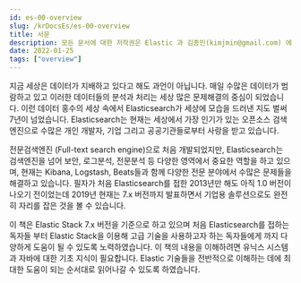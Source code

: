 ```yaml
---
id: es-00-overview
slug: /krDocsEs/es-00-overview
title: 서문
description: 모든 문서에 대한 저작권은 Elastic 과 김종민(kimjmin@gmail.com) 에게 있으며 허가되지 않은 무단 복제나 배포 및 출판을 금지합니다. 본 문서의 내용 및 포함된 자료를 인용하고자 하는 경우 출처를 명시하고 게재된 주소를 김종민(kimjmin@gmail.com)에게 알려주시기 바랍니다.
date: 2022-01-25
tags: ["overview"]
---
```


지금 세상은 데이터가 지배하고 있다고 해도 과언이 아닙니다. 매일 수많은 데이터가 범람하고 있고 이러한 데이터들의 분석과 처리는 세상 많은 문제해결의 중심이 되었습니다. 이런 데이터 홍수의 세상 속에서 Elasticsearch가 세상에 모습을 드러낸 지도 벌써 7년이 넘었습니다. Elasticsearch는 현재는 세상에서 가장 인기가 있는 오픈소스 검색엔진으로 수많은 개인 개발자, 기업 그리고 공공기관들로부터 사랑을 받고 있습니다.

전문검색엔진 \(Full-text search engine\)으로 처음 개발되었지만, Elasticsearch는 검색엔진을 넘어 보안, 로그분석, 전문분석 등 다양한 영역에서 중요한 역할을 하고 있으며, 현재는 Kibana, Logstash, Beats들과 함께 다양한 전문 분야에서 수많은 문제들을 해결하고 있습니다. 필자가 처음 Elasticsearch를 접한 2013년만 해도 아직 1.0 버전이 나오기 전이었는데 2019년 현재는 7.x 버전까지 발표하면서 기업용 솔루션으로도 완전히 자리를 잡은 것을 볼 수 있습니다.

이 책은 Elastic Stack 7.x 버전을 기준으로 하고 있으며 처음 Elasticsearch를 접하는 독자들 부터 Elastic Stack을 이용해 고급 기술을 사용하고자 하는 독자들에게 까지 다양하게 도움이 될 수 있도록 노력하였습니다. 이 책의 내용을 이해하려면 유닉스 시스템과 자바에 대한 기초 지식이 필요합니다. Elastic 기술들을 전반적으로 이해하는 데에 최대한 도움이 되는 순서대로 읽어나갈 수 있도록 하였습니다.
